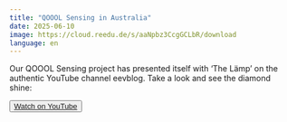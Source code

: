 ```yaml
---
title: "QOOOL Sensing in Australia"
date: 2025-06-10
image: https://cloud.reedu.de/s/aaNpbz3CcgGCLbR/download
language: en
---
```




Our QOOOL Sensing project has presented itself with ‘The Lämp’ on the authentic YouTube channel eevblog. Take a look and see the diamond shine:

<Button className="mt-4 items-center">
  <a href="https://www.youtube.com/watch?v=CktljgyKILE&t=662s" target="_blank" rel="noopener noreferrer" className="pb-0">Watch on YouTube</a>
  <ArrowRightIcon className="ml-2 h-4 w-4" />
</Button>
